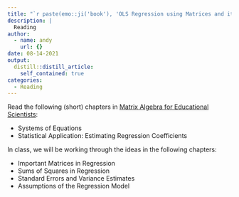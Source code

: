 ```yaml
---
title: "`r paste(emo::ji('book'), 'OLS Regression using Matrices and its Properties')`"
description: |
  Reading
author:
  - name: andy
    url: {}
date: 08-14-2021
output:
  distill::distill_article:
    self_contained: true
categories:
  - Reading
---
```



Read the following (short) chapters in [Matrix Algebra for Educational Scientists](https://zief0002.github.io/matrix-algebra/):

- Systems of Equations
- Statistical Application: Estimating Regression Coefficients


In class, we will be working through the ideas in the following chapters:

- Important Matrices in Regression
- Sums of Squares in Regression
- Standard Errors and Variance Estimates
- Assumptions of the Regression Model

